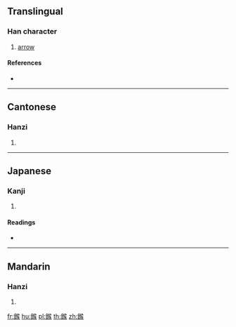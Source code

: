 {{character info/new}}
==Translingual==

===Han character===
{{Han char|rn=167|rad=金|as=09|sn=17|four=87134|canj=CONK}}

# [[arrow]]

====References====
* {{Han ref|kx=1315.040|dkj=40644|dj=1815.140|hdz=64233.080|uh=936D|ud=37741|bh=EEDB|bd=61147}}

----

==Cantonese==

===Hanzi===
{{yue-hanzi|jyut=|y=hau4}}

# {{defn|lang=yue|sort=金09}}

----

==Japanese==

===Kanji===
{{ja-kanji|grade=|rs=金09}}

# {{defn|lang=ja|sort=金09}}

====Readings====
* {{ja-readings|on=[[こう]] (kō), [[ぐ]] (gu)|kun=[[や]] (ya)|nanori=}}

----

==Mandarin==

===Hanzi===
{{cmn-hanzi|pin=[[hóu]] ([[hou2]])|wg=hou<sup>2</sup>}}

# {{defn|lang=cmn|sort=金09}}

[[fr:鍭]]
[[hu:鍭]]
[[pl:鍭]]
[[th:鍭]]
[[zh:鍭]]